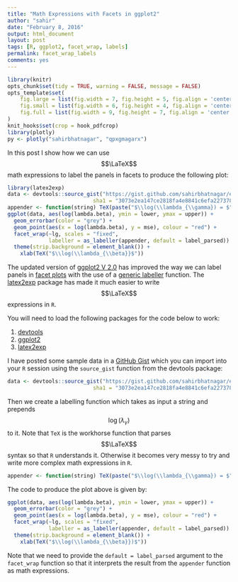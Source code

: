 ```yaml
---
title: "Math Expressions with Facets in ggplot2"
author: "sahir"
date: "February 8, 2016"
output: html_document
layout: post
tags: [R, ggplot2, facet_wrap, labels]
permalink: facet_wrap_labels
comments: yes
---
```


```r
library(knitr)
opts_chunk$set(tidy = TRUE, warning = FALSE, message = FALSE)
opts_template$set(
    fig.large = list(fig.width = 7, fig.height = 5, fig.align = 'center', fig.pos = 'h'),
    fig.small = list(fig.width = 6, fig.height = 4, fig.align = 'center', fig.pos = 'h'),
    fig.full = list(fig.width = 9, fig.height = 7, fig.align = 'center', fig.pos = 'h')
)
knit_hooks$set(crop = hook_pdfcrop)
library(plotly)
py <- plotly("sahirbhatnagar", "qpxgmagarx")
```

In this post I show how we can use $$\LaTeX$$ math expressions to label the panels in facets to produce the following plot:

```r
library(latex2exp)
data <- devtools::source_gist("https://gist.github.com/sahirbhatnagar/ed3caf50247cae8e3e1c",
                           sha1 = "3073e2ea147ce2818fa4e8841c6efa227378e1aa")$value
appender <- function(string) TeX(paste("$\\log(\\lambda_{\\gamma}) = $",string))  
ggplot(data, aes(log(lambda.beta), ymin = lower, ymax = upper)) + 
  geom_errorbar(color = "grey") + 
  geom_point(aes(x = log(lambda.beta), y = mse), colour = "red") +
  facet_wrap(~lg, scales = "fixed", 
             labeller = as_labeller(appender, default = label_parsed)) + 
  theme(strip.background = element_blank()) + 
    xlab(TeX("$\\log(\\lambda_{\\beta}}$"))
```




<!--more-->

The updated version of [ggplot2 V 2.0](http://docs.ggplot2.org/dev/index.html) has improved the way we can label panels in [facet plots](http://docs.ggplot2.org/dev/facet_wrap.html) with the use of a [generic labeller](http://docs.ggplot2.org/dev/labeller.html) function. The [latex2exp](https://cran.r-project.org/web/packages/latex2exp/index.html) package has made it much easier to write $$\LaTeX$$ expressions in `R`.

You will need to load the following packages for the code below to work:

1. [devtools](https://cran.r-project.org/web/packages/devtools/index.html)
2. [ggplot2](https://cran.r-project.org/web/packages/ggplot2/)
3. [latex2exp](https://cran.r-project.org/web/packages/latex2exp/index.html)


I have posted some sample data in a [GitHub Gist](https://gist.github.com/sahirbhatnagar/ed3caf50247cae8e3e1c) which you can import into your `R` session using the `source_gist` function from the devtools package:

```r
data <- devtools::source_gist("https://gist.github.com/sahirbhatnagar/ed3caf50247cae8e3e1c",
                           sha1 = "3073e2ea147ce2818fa4e8841c6efa227378e1aa")$value
```

Then we create a labelling function which takes as input a string and prepends $$\log(\lambda_{\gamma})$$ to it. Note that `TeX` is the workhorse function that parses $$\LaTeX$$ syntax so that `R` understands it. Otherwise it becomes very messy to try and write more complex math expressions in `R`.

```r
appender <- function(string) TeX(paste("$\\log(\\lambda_{\\gamma}) = $",string))  
```

The code to produce the plot above is given by:

```r
ggplot(data, aes(log(lambda.beta), ymin = lower, ymax = upper)) + 
  geom_errorbar(color = "grey") + 
  geom_point(aes(x = log(lambda.beta), y = mse), colour = "red") +
  facet_wrap(~lg, scales = "fixed", 
             labeller = as_labeller(appender, default = label_parsed)) + 
  theme(strip.background = element_blank()) + 
    xlab(TeX("$\\log(\\lambda_{\\beta}})$"))
```

Note that we need to provide the `default = label_parsed` argument to the `facet_wrap` function so that it interprets the result from the `appender` function as math expressions.




